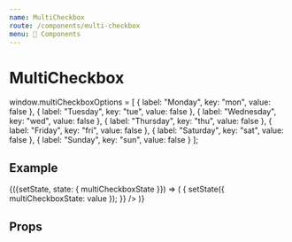 ```yaml
---
name: MultiCheckbox
route: /components/multi-checkbox
menu: 🔌 Components
---
```


# MultiCheckbox

window.multiCheckboxOptions = [
  {
    label: "Monday",
    key: "mon",
    value: false
  },
  {
    label: "Tuesday",
    key: "tue",
    value: false
  },
  {
    label: "Wednesday",
    key: "wed",
    value: false
  },
  {
    label: "Thursday",
    key: "thu",
    value: false
  },
  {
    label: "Friday",
    key: "fri",
    value: false
  },
  {
    label: "Saturday",
    key: "sat",
    value: false
  },
  {
    label: "Sunday",
    key: "sun",
    value: false
  }
];

## Example

<Playground>
  <div class="docz-sdpi-wrapper">
    <DemoStateContainer
      initialState={{
        multiCheckboxState: multiCheckboxOptions
      }}
    >
      {({setState, state: { multiCheckboxState }}) => (
        <SDMultiCheckbox
          label="MultiCheckbox"
          options={multiCheckboxState}
          onChange={(_, value) => {
            setState({
              multiCheckboxState: value
            });
          }}
        />
      )}
    </DemoStateContainer>
  </div>
</Playground>

## Props

<Props of={SDMultiCheckbox} />
